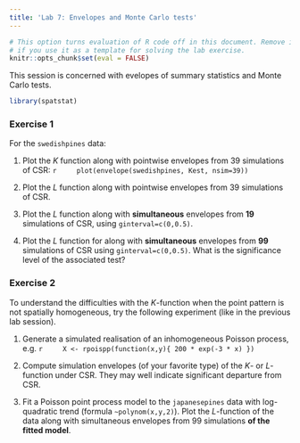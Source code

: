 ```yaml
---
title: 'Lab 7: Envelopes and Monte Carlo tests'
---
```


```r
# This option turns evaluation of R code off in this document. Remove it
# if you use it as a template for solving the lab exercise.
knitr::opts_chunk$set(eval = FALSE)
```

This session is concerned with evelopes of summary statistics and Monte Carlo tests.

```r
library(spatstat)
```

### Exercise 1

For the `swedishpines` data:

1.  Plot the $K$ function along with pointwise envelopes from 39
    simulations of CSR:
    ```r
    plot(envelope(swedishpines, Kest, nsim=39))
    ```

2.  Plot the $L$ function along with pointwise envelopes from 39
    simulations of CSR.

3.  Plot the $L$ function along with **simultaneous**
    envelopes from **19** simulations of CSR, using
    `ginterval=c(0,0.5)`.

4.  Plot the $L$ function for along with
    **simultaneous** envelopes from **99**
    simulations of CSR using `ginterval=c(0,0.5)`. What
    is the significance level of the associated test?

### Exercise 2

To understand the difficulties with the $K$-function when the point
pattern is not spatially homogeneous, try the following experiment
(like in the previous lab session).

1.  Generate a simulated realisation of an inhomogeneous Poisson
    process, e.g.
    ```r
    X <- rpoispp(function(x,y){ 200 * exp(-3 * x) })
    ```

2.  Compute simulation envelopes (of your favorite type) of the $K$-
    or $L$-function under CSR. They may well indicate significant
    departure from CSR.

3.  Fit a Poisson point process model to the `japanesepines`
    data with log-quadratic trend (formula `~polynom(x,y,2)`). Plot the
    $L$-function of the data along with simultaneous envelopes from 99
    simulations **of the fitted model**.

